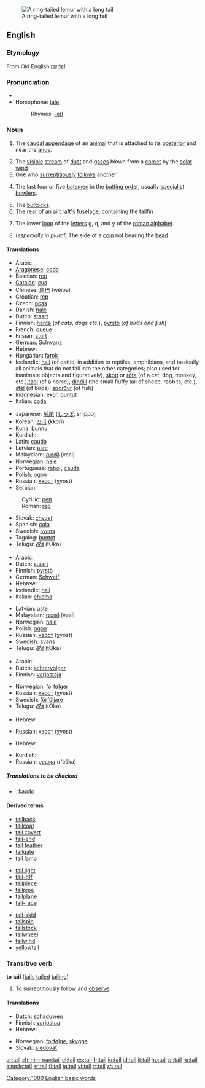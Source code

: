 [[Image:Ring_tailed_lemurs.jpg|thumb|A ring-tailed lemur with a long '''tail''']]
==English==

===Etymology===
From Old English ''[[tæġel]]''

===Pronunciation===
*{{audio|en-us-tail.ogg|Audio (US)}}
* Homophone: [[tale]]
*:Rhymes: [[Rhymes:English:-eɪl|-eɪl]]

===Noun===
{{en-noun}}

# {{anatomy}} The [[caudal]] [[appendage]] of an [[animal]] that is attached to its [[posterior]] and near the [[anus]].
# The [[visible]] [[stream]] of [[dust]] and [[gas]]es blown from a [[comet]] by the [[solar wind]].
# One who [[surreptitious]]ly [[follow]]s another.
# {{Cricket}} The last four or five [[batsman|batsmen]] in the [[batting order]], usually [[specialist]] [[bowlers]].
# The [[buttocks]].
# The [[rear]] of an [[aircraft]]'s [[fuselage]], containing the [[tailfin]]
# {{Typography}} The lower [[loop]] of the [[letter]]s g, q, and y of the [[roman alphabet]].
# (''especially in plural'') The side of a [[coin]] not bearing the [[head]]

====Translations====
{{trans-top|tail of animal}}
*Arabic: {{ARchar|[[ذنب]]}} {{Unicode|(ðánab)}} {{m}}
*[[Aragonese]]: [[coda]] {{f}}
*Bosnian: [[rep#Bosnian|rep]] {{m}}
*[[Catalan]]: [[cua]] {{f}}
*Chinese: [[尾巴]] (wěibā)
*Croatian: [[rep#Croatian|rep]] {{m}}
*Czech: [[ocas]] {{m}}
*Danish: [[hale#Danish|hale]] {{c}}
*Dutch: [[staart]] {{m}}
*Finnish: [[häntä]] (''of cats, dogs etc.''), [[pyrstö]] (''of birds and fish'')
*French: [[queue#French|queue]] {{f}}
*Frisian: [[sturt]]
*German: [[Schwanz]] {{m}}
*Hebrew: {{he-translation|זנב|zanáv}} {{m}}
*Hungarian: [[farok]]
*Icelandic: [[hali]] {{m}} (of cattle, in addition to reptiles, amphibians, and basically all animals that do not fall into the other categories; also used for inanimate objects and figuratively), [[skott]] {{n}} or [[rófa]] {{f}} (of a cat, dog, monkey, etc.),[[tagl]] (of a horse), [[dindill]] {{m}} (the small fluffy tail of sheep, rabbits, etc.), [[stél]] {{n}} (of birds), [[sporður]] {{m}} (of fish)
*Indonesian: [[ekor]], [[buntut]]
*Italian: [[coda#Italian|coda]] {{f}}
{{trans-mid}}
*Japanese: [[尻尾]] ([[しっぽ]], shippo)
*Korean: [[꼬리]] (kkori)
*[[Kuna]]: [[bunnu]]
*Kurdish: {{KUchar|[[کلک]]}}
*Latin: [[cauda]]
*Latvian: [[aste]] {{f}}
*Malayalam: [[വാല്‍]] (vaal)
*Norwegian: [[hale]] {{m}}
*Portuguese: [[rabo]] {{m}}, [[cauda]] {{f}}
*Polish: [[ogon]] {{m}}
*Russian: [[хвост]] (χvost) {{m}}
*Serbian:
:Cyrillic: [[реп#Serbian|реп]] {{m}}
:Roman: [[rep#Serbian|rep]] {{m}}
*Slovak: [[chvost]] {{m}}
*Spanish: [[cola#Spanish|cola]] {{f}}
*Swedish: [[svans]] {{c}}
*Tagalog: [[buntot]] {{n}}
*Telugu: [[తోక]] (tOka)
{{trans-bottom}}

{{trans-top|comet tail}}
*Arabic: {{ARchar|[[ذنب]]}} {{Unicode|(ðánab)}} {{m}}
*Dutch: [[staart]] {{m}}
*Finnish: [[pyrstö]]
*German: [[Schweif]] {{m}}
*Hebrew: {{he-translation|שובל|shovál}} {{m}}
*Icelandic: [[hali]] {{m}}
*Italian: [[chioma]] {{f}}
{{trans-mid}}
*Latvian: [[aste]] {{f}}
*Malayalam: [[വാല്‍]] (vaal)
*Norwegian: [[hale]] {{m}}
*Polish: [[ogon]] {{m}}
*Russian: [[хвост]] (χvost) {{m}}
*Swedish: [[svans]] {{c}}
*Telugu: [[తోక]] (tOka)
{{trans-bottom}}

{{trans-top|surreptitious follower}}
*Arabic: {{ARchar|[[ذنب]]}} {{Unicode|(ðánab)}} {{m}}
*Dutch: [[achtervolger]] {{m}}
*Finnish: [[varjostaja]]
{{trans-mid}}
*Norwegian: [[forfølger]] {{m}}
*Russian: [[хвост]] (χvost) {{m}}
*Swedish: [[förföljare]] {{c}}
*Telugu: [[తోక]] (tOka)
{{trans-bottom}}

{{trans-top|cricket term}}
{{trans-mid}}
{{trans-bottom}}

{{trans-top|buttocks}}
{{trans-mid}}
{{trans-bottom}}

{{trans-top|the rear of an aircraft's fuselage, containing the tailfin}}
*Hebrew: {{he-translation|זנב|zanáv}} {{m}}
{{trans-mid}}
*Russian: [[хвост]] (χvost) {{m}}
{{trans-bottom}}

{{trans-top|(typography) The lower loop of the letters g, q, and y of the roman alphabet}}
{{trans-mid}}
{{trans-bottom}}

{{trans-top|The side of a coin not bearing the head}}
*Hebrew: {{he-translation|פלי|páli}} <!-- what's the gender of this?? -->
{{trans-mid}}
*Kurdish: {{KUchar|[[خه‌ت]]}}
*Russian: [[решка]] (r'éška) {{m}}
{{trans-bottom}}

=====Translations to be checked=====
{{checktrans}}
*{{ttbc|Ido}}: [[kaudo]]

====Derived terms====
{{top3}}
*[[tailback]]
*[[tailcoat]]
*[[tail covert]]
*[[tail-end]]
*[[tail feather]]
*[[tailgate]]
*[[tail lamp]]
{{mid3}}
*[[tail light]]
*[[tail-off]]
*[[tailpiece]]
*[[tailpipe]]
*[[tailplane]]
*[[tail-race]]
{{mid3}}
*[[tail-skid]]
*[[tailspin]]
*[[tailstock]]
*[[tailwheel]]
*[[tailwind]]
*[[yellowtail]]
{{bottom3}}

===Transitive verb===
{{rfc-trverb|Transitive verb}}
'''to tail''' ([[tails]] [[tailed]] [[tailing]])

# To surreptitiously follow and [[observe]].

====Translations====
{{trans-top|to tail}}
*Dutch: [[schaduwen]]
*Finnish: [[varjostaa]]
*Hebrew: {{he-translation|לזנב|lezanév}}
{{trans-mid}}
*Norwegian: [[forfølge]], [[skygge]]
*Slovak: [[sledovať]]
{{trans-bottom}}

[[Category:1000 English basic words]]

[[ar:tail]]
[[zh-min-nan:tail]]
[[el:tail]]
[[es:tail]]
[[fr:tail]]
[[io:tail]]
[[id:tail]]
[[it:tail]]
[[hu:tail]]
[[pl:tail]]
[[ru:tail]]
[[simple:tail]]
[[sr:tail]]
[[fi:tail]]
[[ta:tail]]
[[vi:tail]]
[[tr:tail]]
[[zh:tail]]